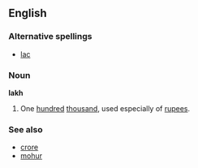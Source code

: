 ==English==
===Alternative spellings===
*[[lac]]

===Noun===
'''lakh'''

#One [[hundred]] [[thousand]], used especially of [[rupee]]s.

===See also===
*[[crore]]
*[[mohur]]